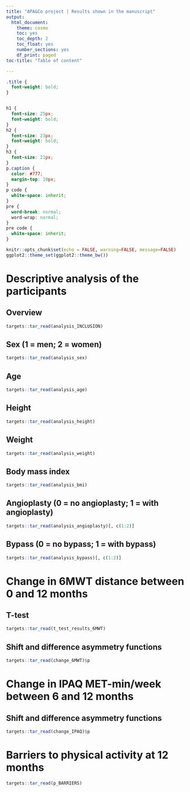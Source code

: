 ```yaml
---
title: "APA&Co project | Results shown in the manuscript"
output: 
  html_document:
    theme: cosmo
    toc: yes
    toc_depth: 2
    toc_float: yes
    number_sections: yes
    df_print: paged
toc-title: "Table of content"

---
```

```css
.title {
  font-weight: bold;
}


h1 {
  font-size: 25px;
  font-weight: bold;
}
h2 {
  font-size: 23px;
  font-weight: bold;
}
h3 {
  font-size: 21px;
}
p.caption {
  color: #777;
  margin-top: 10px;
}
p code {
  white-space: inherit;
}
pre {
  word-break: normal;
  word-wrap: normal;
}
pre code {
  white-space: inherit;
}
```

```r
knitr::opts_chunk$set(echo = FALSE, warning=FALSE, message=FALSE)
ggplot2::theme_set(ggplot2::theme_bw())
```

# Descriptive analysis of the participants
## Overview
```r
targets::tar_read(analysis_INCLUSION)
```

## Sex (1 = men; 2 = women)
```r
targets::tar_read(analysis_sex)
```

## Age
```r
targets::tar_read(analysis_age)
```

## Height
```r
targets::tar_read(analysis_height)
```

## Weight
```r
targets::tar_read(analysis_weight)
```

## Body mass index
```r
targets::tar_read(analysis_bmi)
```

## Angioplasty (0 = no angioplasty; 1 = with angioplasty)
```r
targets::tar_read(analysis_angioplasty)[, c(1:2)]
```

## Bypass (0 = no bypass; 1 = with bypass)
```r
targets::tar_read(analysis_bypass)[, c(1:2)]
```

# Change in 6MWT distance between 0 and 12 months
## T-test
```r
targets::tar_read(t_test_results_6MWT)
```

## Shift and difference asymmetry functions
```r
targets::tar_read(change_6MWT)$p
```

# Change in IPAQ MET-min/week between 6 and 12 months
## Shift and difference asymmetry functions
```r
targets::tar_read(change_IPAQ)$p
```

# Barriers to physical activity at 12 months
```r
targets::tar_read(p_BARRIERS)
```


